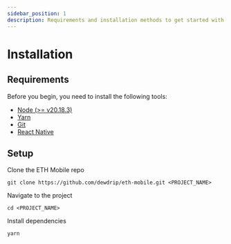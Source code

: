 ```yaml
---
sidebar_position: 1
description: Requirements and installation methods to get started with ETH Mobile.
---
```


# Installation

## Requirements

Before you begin, you need to install the following tools:

- [Node (>= v20.18.3)](https://nodejs.org/en/download/)
- [Yarn](https://yarnpkg.com/getting-started/install)
- [Git](https://git-scm.com/downloads)
- [React Native](https://reactnative.dev/docs/set-up-your-environment)

## Setup

Clone the ETH Mobile repo

```
git clone https://github.com/dewdrip/eth-mobile.git <PROJECT_NAME>
```

Navigate to the project

```
cd <PROJECT_NAME>
```

Install dependencies

```
yarn
```
